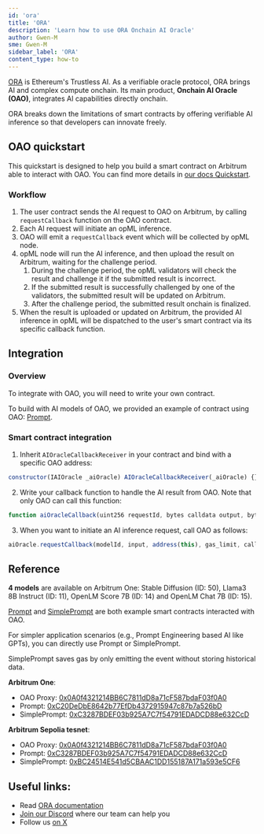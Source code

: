 ```yaml
---
id: 'ora'
title: 'ORA'
description: 'Learn how to use ORA Onchain AI Oracle'
author: Gwen-M
sme: Gwen-M
sidebar_label: 'ORA'
content_type: how-to
---
```


[ORA](https://ora.io) is Ethereum's Trustless AI.
As a verifiable oracle protocol, ORA brings AI and complex compute onchain.
Its main product, **Onchain AI Oracle (OAO)**, integrates AI capabilities directly onchain.

ORA breaks down the limitations of smart contracts by offering verifiable AI inference so that developers can innovate freely.

## OAO quickstart

This quickstart is designed to help you build a smart contract on Arbitrum able to interact with OAO. You can find more details in [our docs Quickstart](https://docs.ora.io/doc/oao-onchain-ai-oracle/develop-guide).

### Workflow

1. The user contract sends the AI request to OAO on Arbitrum, by calling `requestCallback` function on the OAO contract.
2. Each AI request will initiate an opML inference.
3. OAO will emit a `requestCallback` event which will be collected by opML node.
4. opML node will run the AI inference, and then upload the result on Arbitrum, waiting for the challenge period.
   1. During the challenge period, the opML validators will check the result and challenge it if the submitted result is incorrect.
   2. If the submitted result is successfully challenged by one of the validators, the submitted result will be updated on Arbitrum.
   3. After the challenge period, the submitted result onchain is finalized.
5. When the result is uploaded or updated on Arbitrum, the provided AI inference in opML will be dispatched to the user's smart contract via its specific callback function.

## Integration

### Overview

To integrate with OAO, you will need to write your own contract.

To build with AI models of OAO, we provided an example of contract using OAO: [Prompt](https://arbiscan.io/address/0xC20DeDbE8642b77EfDb4372915947c87b7a526bD).

### Smart contract integration

1. Inherit `AIOracleCallbackReceiver` in your contract and bind with a specific OAO address:

```jsx
constructor(IAIOracle _aiOracle) AIOracleCallbackReceiver(_aiOracle) {}
```

2. Write your callback function to handle the AI result from OAO. Note that only OAO can call this function:

```jsx
function aiOracleCallback(uint256 requestId, bytes calldata output, bytes calldata callbackData) external override onlyAIOracleCallback()
```

3. When you want to initiate an AI inference request, call OAO as follows:

```jsx
aiOracle.requestCallback(modelId, input, address(this), gas_limit, callbackData);
```

## Reference

**4 models** are available on Arbitrum One: Stable Diffusion (ID: 50), Llama3 8B Instruct (ID: 11), OpenLM Score 7B (ID: 14) and OpenLM Chat 7B (ID: 15).

[Prompt](https://docs.ora.io/doc/oao-onchain-ai-oracle/reference) and [SimplePrompt](https://docs.ora.io/doc/oao-onchain-ai-oracle/reference) are both example smart contracts interacted with OAO.

For simpler application scenarios (e.g., Prompt Engineering based AI like GPTs), you can directly use Prompt or SimplePrompt.

SimplePrompt saves gas by only emitting the event without storing historical data.

**Arbitrum One**:

- OAO Proxy: [0x0A0f4321214BB6C7811dD8a71cF587bdaF03f0A0](https://arbiscan.io/address/0x0A0f4321214BB6C7811dD8a71cF587bdaF03f0A0)
- Prompt: [0xC20DeDbE8642b77EfDb4372915947c87b7a526bD](https://arbiscan.io/address/0xC20DeDbE8642b77EfDb4372915947c87b7a526bD)
- SimplePrompt: [0xC3287BDEF03b925A7C7f54791EDADCD88e632CcD](https://arbiscan.io/address/0xC3287BDEF03b925A7C7f54791EDADCD88e632CcD)

**Arbitrum Sepolia tesnet**:

- OAO Proxy: [0x0A0f4321214BB6C7811dD8a71cF587bdaF03f0A0](https://sepolia.arbiscan.io/address/0x0A0f4321214BB6C7811dD8a71cF587bdaF03f0A0)
- Prompt: [0xC3287BDEF03b925A7C7f54791EDADCD88e632CcD](https://sepolia.arbiscan.io/address/0xC3287BDEF03b925A7C7f54791EDADCD88e632CcD)
- SimplePrompt: [0xBC24514E541d5CBAAC1DD155187A171a593e5CF6](https://sepolia.arbiscan.io/address/0xBC24514E541d5CBAAC1DD155187A171a593e5CF6)

## Useful links:

- Read [ORA documentation](https://docs.ora.io)
- [Join our Discord](https://discord.gg/ora-io) where our team can help you
- Follow us [on X](https://x.com/OraProtocol)
